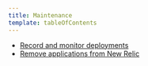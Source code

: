 ```yaml
---
title: Maintenance
template: tableOfContents
---
```


* [Record and monitor deployments](/docs/apm/new-relic-apm/maintenance/record-monitor-deployments)
* [Remove applications from New Relic](/docs/apm/new-relic-apm/maintenance/remove-applications-new-relic)
